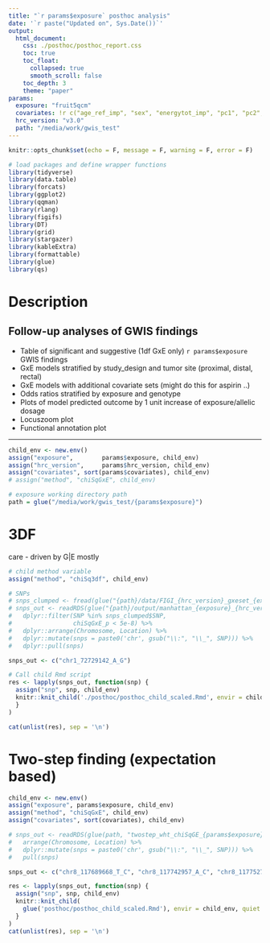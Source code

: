 ```yaml
---
title: "`r params$exposure` posthoc analysis"
date: '`r paste("Updated on", Sys.Date())`'
output: 
  html_document:
    css: ./posthoc/posthoc_report.css
    toc: true
    toc_float:
      collapsed: true
      smooth_scroll: false
    toc_depth: 3
    theme: "paper"
params:
  exposure: "fruit5qcm"
  covariates: !r c("age_ref_imp", "sex", "energytot_imp", "pc1", "pc2", "pc3", "study_gxe")
  hrc_version: "v3.0"
  path: "/media/work/gwis_test"
---
```


```r
knitr::opts_chunk$set(echo = F, message = F, warning = F, error = F)

# load packages and define wrapper functions
library(tidyverse)
library(data.table)
library(forcats)
library(ggplot2)
library(qqman)
library(rlang)
library(figifs)
library(DT)
library(grid)
library(stargazer)
library(kableExtra)
library(formattable)
library(glue)
library(qs)
```


# Description

## Follow-up analyses of GWIS findings  
- Table of significant and suggestive (1df GxE only) ```r params$exposure``` GWIS findings  
- GxE models stratified by study_design and tumor site (proximal, distal, rectal)  
- GxE models with additional covariate sets (might do this for aspirin ..)  
- Odds ratios stratified by exposure and genotype  
- Plots of model predicted outcome by 1 unit increase of exposure/allelic dosage  
- Locuszoom plot   
- Functional annotation plot   

---

<!-- define variables -->
```r
child_env <- new.env()
assign("exposure",        params$exposure, child_env)
assign("hrc_version",     params$hrc_version, child_env)
assign("covariates", sort(params$covariates), child_env)
# assign("method", "chiSqGxE", child_env)

# exposure working directory path
path = glue("/media/work/gwis_test/{params$exposure}")
```


# 3DF
care - driven by G|E mostly
```r
# child method variable
assign("method", "chiSq3df", child_env)

# SNPs
# snps_clumped <- fread(glue("{path}/data/FIGI_{hrc_version}_gxeset_{exposure}_chiSqGxE_ldclump.clumped"), header = T, stringsAsFactors = F)
# snps_out <- readRDS(glue("{path}/output/manhattan_{exposure}_{hrc_version}_chiSqGxE_df.rds")) %>%
#   dplyr::filter(SNP %in% snps_clumped$SNP,
#                 chiSqGxE_p < 5e-8) %>%
#   dplyr::arrange(Chromosome, Location) %>%
#   dplyr::mutate(snps = paste0('chr', gsub("\\:", "\\_", SNP))) %>%
#   dplyr::pull(snps)

snps_out <- c("chr1_72729142_A_G")

# Call child Rmd script
res <- lapply(snps_out, function(snp) {
  assign("snp", snp, child_env)
  knitr::knit_child('./posthoc/posthoc_child_scaled.Rmd', envir = child_env, quiet = TRUE)
  }
)

cat(unlist(res), sep = '\n')
```



# Two-step finding (expectation based)
```r
child_env <- new.env()
assign("exposure", params$exposure, child_env)
assign("method", "chiSqGxE", child_env)
assign("covariates", sort(covariates), child_env)
```

```r
# snps_out <- readRDS(glue(path, "twostep_wht_chiSqGE_{params$exposure}_expectation_hybrid_df.rds")) %>%
#   arrange(Chromosome, Location) %>%
#   dplyr::mutate(snps = paste0('chr', gsub("\\:", "\\_", SNP))) %>%
#   pull(snps)

snps_out <- c("chr8_117689668_T_C", "chr8_117742957_A_C", "chr8_117752713_C_T")

res <- lapply(snps_out, function(snp) {
  assign("snp", snp, child_env)
  knitr::knit_child(
    glue('posthoc/posthoc_child_scaled.Rmd'), envir = child_env, quiet = TRUE)
  }
)
cat(unlist(res), sep = '\n')
```




